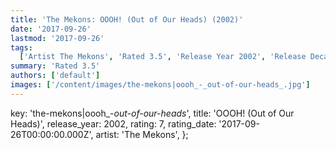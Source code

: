 ```yaml
---
title: 'The Mekons: OOOH! (Out of Our Heads) (2002)'
date: '2017-09-26'
lastmod: '2017-09-26'
tags:
  ['Artist The Mekons', 'Rated 3.5', 'Release Year 2002', 'Release Decade 2000']
summary: 'Rated 3.5'
authors: ['default']
images: ['/content/images/the-mekons|oooh_-_out-of-our-heads_.jpg']
---
```


  key: 'the-mekons|oooh_-_out-of-our-heads_',
  title: 'OOOH! (Out of Our Heads)',
  release_year: 2002,
  rating: 7,
  rating_date: '2017-09-26T00:00:00.000Z',
  artist: 'The Mekons',
};

<MusicRating data={data} />
